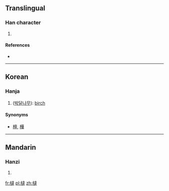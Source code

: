 ==Translingual==

===Han character===
{{Han char|rn=75|rad=木|as=13|sn=17|four=|canj=DYGQ}}

# {{defn|Han|sort=木13}}

====References====
* {{Han ref|kx=0555.320|dkj=15625|dj=0945.170|hdz=21299.020|uh=6A7D|ud=27261}}

----

==Korean==

===Hanja===
{{ko-hanja|hangeul=달|eumhun=|rv=dal|mr=tal|y=tal}}

# ([[박달나무]]): [[birch]]

====Synonyms====
* [[檀]], [[樺]]

----

==Mandarin==

===Hanzi===
{{cmn-hanzi|pin=[[tà]] ([[ta4]])|wg=t'a<sup>4</sup>}}

# {{defn|lang=cmn|sort=木13}}

[[fr:橽]]
[[pl:橽]]
[[zh:橽]]